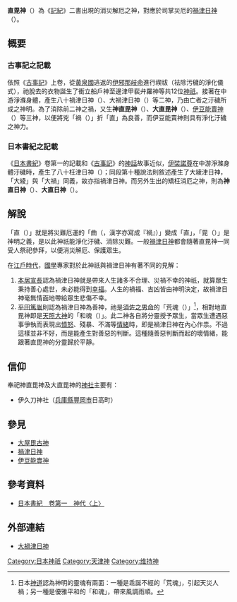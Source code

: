 '''直毘神'''（{{lang|ja|ナオビノカミ、ナホビノカミ}}）為《[[記紀|記紀]]》二書出現的消災解厄之神，對應於司掌災厄的[[禍津日神|禍津日神]]（{{lang|ja|マガツヒノカミ}}）。

== 概要 ==
=== 古事記之記載 ===
依照《[[古事記|古事記]]》上卷，從[[黃泉|黃泉國]]逃返的[[伊奘諾尊|伊邪那岐命]]進行禊祓（袪除污穢的淨化儀式），祂脫去的衣物誕生了衝立船戶神至邊津甲裴弁羅神等共12位[[神祇|神祇]]。接著在中游淨滌身體，產生八十禍津日神（{{lang|ja|やそまがつひのかみ}}）、大禍津日神（{{lang|ja|おほまがつひのかみ}}）等二神，乃由亡者之汙穢所成之神明。為了消除前二神之禍，又生'''神直毘神'''（{{lang|ja|かみなほびのかみ}}）、'''大直毘神'''（{{lang|ja|おほなほびのかみ}}）、[[伊豆能賣神|伊豆能賣神]]（{{lang|ja|いづのめのかみ}}）等三神，以便將兇「禍（{{lang|ja|マガ}}）」折「直」為良善，而伊豆能賣神則具有淨化汙穢之神力。

=== 日本書紀之記載 ===
《[[日本書紀|日本書紀]]》卷第一的記載和《[[古事記|古事記]]》的[[神話|神話]]故事近似，[[伊奘諾尊|伊奘諾尊]]在中游淨滌身體汙穢時，產生了八十枉津日神（{{lang|ja|やそまがつひのかみ}}）；同段第十種說法則敘述產生了大綾津日神，「大綾」與「大禍」同義，故亦指禍津日神。而另外生出的矯枉消厄之神，則為'''神直日神'''（{{lang|ja|かみなほひのかみ}}）、'''大直日神'''（{{lang|ja|おほなほひのかみ}}）。

== 解說 ==
「直（{{lang|ja|ナオ、ナホ}}）」就是將災難厄運的「曲（{{lang|ja|マガ}}，漢字亦寫成『禍』）」變成「直」，「毘（{{lang|ja|ビ}}）」是神明之義，是以此神祇能淨化汙穢、消除災難。一般[[禍津日神|禍津日神]]都會隨著直毘神一同受人祭祀參拜，以便消災解厄、保護眾生。

在[[江戶時代|江戶時代]]，[[日本國學|國學]]專家對於此神祇與禍津日神有著不同的見解：
# [[本居宣長|本居宣長]]認為禍津日神就是帶來人生諸多不合理、災禍不幸的神祇，就算眾生秉持善心處世，未必能得到[[幸福|幸福]]。人生的禍福、吉凶皆由神明決定，故禍津日神毫無情面地帶給眾生悲傷不幸。
# [[平田篤胤|平田篤胤]]則認為禍津日神為善神，祂是[[素戔嗚尊|須佐之男命]]的「荒魂（{{lang|ja|あらたま、あらみたま}}）」<ref>日本[[神道|神道]]認為神明的靈魂有兩面：一種是乖誕不經的「荒魂」，引起天災人禍；另一種是優雅平和的「和魂」，帶來風調雨順。</ref>，相對地直毘神即是[[天照大神|天照大神]]的「和魂（{{lang|ja|にきたま〔にぎたま〕、にきみたま〔にぎみたま〕}}）」。此二神各自將分靈授予眾生，當眾生遭遇惡事爭執而表現出[[憤怒|憤怒]]、殘暴、不滿等[[情緒|情緒]]時，即是禍津日神在內心作祟。不過這樣並非不好，而是能產生對善惡的判斷。這種隨善惡判斷而起的壞情緒，能跟著直毘神的分靈歸於平靜。

== 信仰 ==
奉祀神直毘神及大直毘神的[[神社|神社]]主要有：
* 伊久刀神社（[[兵庫縣|兵庫縣]][[豐岡市|豐岡市]]日高町） 

== 參見 ==
{{wikisource|日本書紀/卷第一}}
{{wikisource|古事記/上卷}}
* [[大屋毘古神|大屋毘古神]]
* [[禍津日神|禍津日神]]
* [[伊豆能賣神|伊豆能賣神]]

== 參考資料 ==
* [https://web.archive.org/web/20110207012009/http://miko.org/~uraki/kuon/furu/text/syoki/syoki01_2.htm 日本書紀　卷第一　神代〈上〉]
{{reflist}}

== 外部連結 ==
* {{ja}}[http://www.din.or.jp/~a-kotaro/gods/kamigami/oomagatuhi.html 大禍津日神] {{Wayback|url=http://www.din.or.jp/~a-kotaro/gods/kamigami/oomagatuhi.html |date=20160717004321 }}

[[Category:日本神祇|Category:日本神祇]]
[[Category:天津神|Category:天津神]]
[[Category:维持神|Category:维持神]]